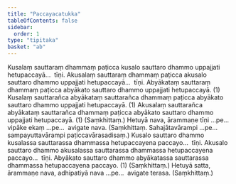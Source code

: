 ```yaml
---
title: "Paccayacatukka"
tableOfContents: false
sidebar:
  order: 1
type: "tipitaka"
basket: "ab"
---
```



<DynamicBreadcrumb />

<Division number="53">

<Paragraph number="1673">
Kusalaṃ sauttaraṃ dhammaṃ paṭicca kusalo sauttaro dhammo uppajjati hetupaccayā…  tīṇi.
</Paragraph>

<Paragraph number="1674">
Akusalaṃ sauttaraṃ dhammaṃ paṭicca akusalo sauttaro dhammo uppajjati hetupaccayā…  tīṇi.
</Paragraph>

<Paragraph number="1675">
Abyākataṃ sauttaraṃ dhammaṃ paṭicca abyākato sauttaro dhammo uppajjati hetupaccayā. (1)
</Paragraph>

<Paragraph number="1676">
Kusalaṃ sauttarañca abyākataṃ sauttarañca dhammaṃ paṭicca abyākato sauttaro dhammo uppajjati hetupaccayā. (1)
</Paragraph>

<Paragraph number="1677">
Akusalaṃ sauttarañca abyākataṃ sauttarañca dhammaṃ paṭicca abyākato sauttaro dhammo uppajjati hetupaccayā. (1) (Saṃkhittaṃ.)
</Paragraph>

</Division>
<Division number="54">

<Paragraph number="1678">
Hetuyā nava, ārammaṇe tīṇi …pe…  vipāke ekaṃ …pe…  avigate nava. (Saṃkhittaṃ. Sahajātavārampi …pe…  sampayuttavārampi paṭiccavārasadisaṃ.)
</Paragraph>

</Division>
<Division number="55">

<Paragraph number="1679">
Kusalo sauttaro dhammo kusalassa sauttarassa dhammassa hetupaccayena paccayo…  tīṇi.
</Paragraph>

<Paragraph number="1680">
Akusalo sauttaro dhammo akusalassa sauttarassa dhammassa hetupaccayena paccayo…  tīṇi.
</Paragraph>

<Paragraph number="1681">
Abyākato sauttaro dhammo abyākatassa sauttarassa dhammassa hetupaccayena paccayo. (1) (Saṃkhittaṃ.)
</Paragraph>

</Division>
<Division number="56">

<Paragraph number="1682">
Hetuyā satta, ārammaṇe nava, adhipatiyā nava …pe…  avigate terasa. (Saṃkhittaṃ.)
</Paragraph>
</Division>